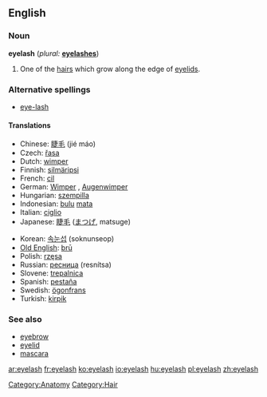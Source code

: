 ==English==

===Noun===
{{wikipedia}}
'''eyelash'''  (''plural:'' '''[[eyelashes]]''')
# One of the [[hair]]s which grow along the edge of [[eyelid]]s.

===Alternative spellings===
* [[eye-lash]]

====Translations====
{{top}}
*Chinese: [[睫毛]] (jié máo)
*Czech: [[řasa]] {{f}}
*Dutch: [[wimper]] {{m}}
*Finnish: [[silmäripsi]]
*French: [[cil]] {{m}}
*German: [[Wimper]] {{f}}, [[Augenwimper]] {{f}}
*Hungarian: [[szempilla]]
*Indonesian: [[bulu]] [[mata]]
*Italian: [[ciglio]] {{m}}
*Japanese: [[睫毛]] ([[まつげ]], matsuge)
{{mid}}
*Korean: [[속눈섭]] (soknunseop)
*[[Old English]]: [[bru|brū]]
*Polish: [[rzęsa]] {{f}}
*Russian: [[ресница]] (resnítsa) {{f}}
*Slovene: [[trepalnica]] {{f}}
*Spanish: [[pestaña]] {{f}}
*Swedish: [[ögonfrans]] {{c}}
*Turkish: [[kirpik]]
<!-- *Telugu: [[కనుబొమ]] (kanuboma) This is not correct-->
{{bottom}}

===See also===
*[[eyebrow]]
*[[eyelid]]
*[[mascara]]

[[Category:Anatomy]]
[[Category:Hair]]

[[ar:eyelash]]
[[fr:eyelash]]
[[ko:eyelash]]
[[io:eyelash]]
[[hu:eyelash]]
[[pl:eyelash]]
[[zh:eyelash]]